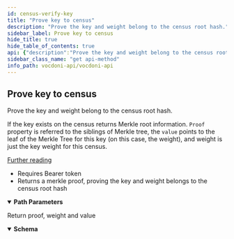 ```yaml
---
id: census-verify-key
title: "Prove key to census"
description: "Prove the key and weight belong to the census root hash."
sidebar_label: Prove key to census
hide_title: true
hide_table_of_contents: true
api: {"description":"Prove the key and weight belong to the census root hash.\n\nIf the key exists on the census returns Merkle root information. `Proof` property is referred to the siblings \nof Merkle tree, the `value` points to the leaf of the Merkle Tree for this key (on this case, the weight), and\nweight is just the key weight for this census. \n\n[Further reading](https://docs.vocdoni.io/architecture/census/off-chain-tree.html)\n\n- Requires Bearer token \n- Returns a merkle proof, proving the key and weight belongs to the census root hash","operationId":"censusVerifyKey","security":[{"bearerAuth":[]}],"tags":["Censuses"],"parameters":[{"name":"censusId","in":"path","description":"Census id provided during census creation","required":true,"schema":{"type":"string","description":"Random 32 bytes hex string","example":"b547a9c83ad7d61b568cf10ebbb25338d680810fa219fa69477cfbd860b386c2"}},{"name":"publicKey","in":"path","description":"Wallet Public key or address","required":true,"schema":{"type":"string","example":"1f7fecf4cf4564c88a92af55046c5c4bf0a76b9b5536f7d30962192552f92237"}}],"responses":{"200":{"description":"Return proof, weight and value","content":{"application/json":{"schema":{"type":"object","properties":{"weight":{"type":"number","format":"int32","example":2},"proof":{"description":"Merkle tree siblings","type":"string","example":"04000000"},"value":{"description":"Merkle tree leaf value","type":"string","example":"0200000000000000000000000000000000000000000000000000000000000000"}}}}}}},"method":"get","path":"/censuses/{censusId}/proof/{publicKey}","servers":[{"url":"https://api.vocdoni.io/v2/"}],"securitySchemes":{"bearerAuth":{"type":"http","scheme":"bearer"}},"info":{"version":"2.0.0","title":"Vocdoni API","license":{"name":"MIT"},"description":"**Goals and Objectives:** \nThe Vocdoni API is meant to be the entry point for external integrators to add voting capabilities to an existing  CRM, customer base and product experience. The API should act as a satellite that facilitates creating votes using  Vocdoni, without the hassle of learning a deep platform.\nThis API should allow to perform the basic primitives of the Vocdoni Protocol such as manage organizations, voting  processes and be able to vote, abstracting as much as possible the complexity and doing so, offering simple and  clear methods to perform such actions.\nLast but not least, the API should be modular and allow further expansion with other independent modules such as  payments, CSPs, SSI providers, CRM’s, etc. becoming a open voting block/”lego” for the Web2.0 & Web 3.0 world."},"postman":{"name":"Prove key to census","description":{"content":"Prove the key and weight belong to the census root hash.\n\nIf the key exists on the census returns Merkle root information. `Proof` property is referred to the siblings \nof Merkle tree, the `value` points to the leaf of the Merkle Tree for this key (on this case, the weight), and\nweight is just the key weight for this census. \n\n[Further reading](https://docs.vocdoni.io/architecture/census/off-chain-tree.html)\n\n- Requires Bearer token \n- Returns a merkle proof, proving the key and weight belongs to the census root hash","type":"text/plain"},"url":{"path":["censuses",":censusId","proof",":publicKey"],"host":["{{baseUrl}}"],"query":[],"variable":[{"disabled":false,"description":{"content":"(Required) Census id provided during census creation","type":"text/plain"},"type":"any","value":"","key":"censusId"},{"disabled":false,"description":{"content":"(Required) Wallet Public key or address","type":"text/plain"},"type":"any","value":"","key":"publicKey"}]},"header":[{"key":"Accept","value":"application/json"}],"method":"GET","auth":{"type":"bearer","bearer":[{"type":"any","value":"<Bearer Token>","key":"token"}]}}}
sidebar_class_name: "get api-method"
info_path: vocdoni-api/vocdoni-api
---
```



## Prove key to census



Prove the key and weight belong to the census root hash.

If the key exists on the census returns Merkle root information. `Proof` property is referred to the siblings 
of Merkle tree, the `value` points to the leaf of the Merkle Tree for this key (on this case, the weight), and
weight is just the key weight for this census. 

[Further reading](https://docs.vocdoni.io/architecture/census/off-chain-tree.html)

- Requires Bearer token 
- Returns a merkle proof, proving the key and weight belongs to the census root hash

<details style={{"marginBottom":"1rem"}} data-collapsed={false} open={true}><summary style={{}}><strong>Path Parameters</strong></summary><div><ul><ParamsItem className={"paramsItem"} param={{"name":"censusId","in":"path","description":"Census id provided during census creation","required":true,"schema":{"type":"string","description":"Random 32 bytes hex string","example":"b547a9c83ad7d61b568cf10ebbb25338d680810fa219fa69477cfbd860b386c2"}}}></ParamsItem><ParamsItem className={"paramsItem"} param={{"name":"publicKey","in":"path","description":"Wallet Public key or address","required":true,"schema":{"type":"string","example":"1f7fecf4cf4564c88a92af55046c5c4bf0a76b9b5536f7d30962192552f92237"}}}></ParamsItem></ul></div></details><div><ApiTabs><TabItem label={"200"} value={"200"}><div>

Return proof, weight and value

</div><div><MimeTabs schemaType={"response"}><TabItem label={"application/json"} value={"application/json"}><SchemaTabs><TabItem label={"Schema"} value={"Schema"}><details style={{}} data-collapsed={false} open={true}><summary style={{"textAlign":"left"}}><strong>Schema</strong></summary><div style={{"textAlign":"left","marginLeft":"1rem"}}></div><ul style={{"marginLeft":"1rem"}}><SchemaItem collapsible={false} name={"weight"} required={false} schemaDescription={undefined} schemaName={"int32"} qualifierMessage={undefined} defaultValue={undefined}></SchemaItem><SchemaItem collapsible={false} name={"proof"} required={false} schemaDescription={"Merkle tree siblings"} schemaName={"string"} qualifierMessage={undefined} defaultValue={undefined}></SchemaItem><SchemaItem collapsible={false} name={"value"} required={false} schemaDescription={"Merkle tree leaf value"} schemaName={"string"} qualifierMessage={undefined} defaultValue={undefined}></SchemaItem></ul></details></TabItem><TabItem label={"Example (from schema)"} value={"Example (from schema)"}><ResponseSamples responseExample={"{\n  \"weight\": 2,\n  \"proof\": \"04000000\",\n  \"value\": \"0200000000000000000000000000000000000000000000000000000000000000\"\n}"} language={"json"}></ResponseSamples></TabItem></SchemaTabs></TabItem></MimeTabs></div></TabItem></ApiTabs></div>
      